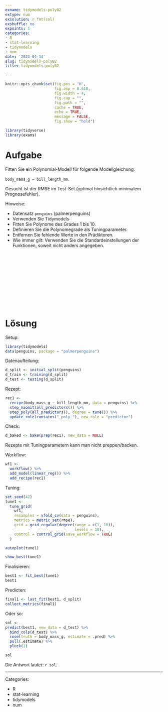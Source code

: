 ```yaml
---
exname: tidymodels-poly02
extype: num
exsolution: r fmt(sol)
exshuffle: no
expoints: 1
categories:
- R
- stat-learning
- tidymodels
- num
date: '2023-04-14'
slug: tidymodels-poly02
title: tidymodels-poly02

---
```







```r
knitr::opts_chunk$set(fig.pos = 'H',
                      fig.asp = 0.618,
                      fig.width = 4,
                      fig.cap = "", 
                      fig.path = "",
                      cache = TRUE,
                      echo = TRUE,
                      message = FALSE,
                      fig.show = "hold")

library(tidyverse)
library(exams)
```






# Aufgabe

Fitten Sie ein Polynomial-Modell für folgende Modellgleichung:

`body_mass_g ~ bill_length_mm`.

Gesucht ist der RMSE im Test-Set (optimal hinsichtlich minimalem Prognosefehler).

Hinweise:

- Datensatz `penguins` (palmerpenguins)
- Verwenden Sie Tidymodels
- Fitten Sie Polynome des Grades 1 bis 10.
- Definieren Sie die Polynomegrade als Tuningparameter.
- Entfernen Sie fehlende Werte in den Prädiktoren.
- Wie immer gilt: Verwenden Sie die Standardeinstellungen der Funktionen, soweit nicht anders angegeben.






</br>
</br>
</br>
</br>
</br>
</br>
</br>
</br>
</br>
</br>

# Lösung


Setup:

```r
library(tidymodels)
data(penguins, package = "palmerpenguins")
```


Datenaufteilung:

```r
d_split <- initial_split(penguins)
d_train <- training(d_split)
d_test <- testing(d_split)
```



Rezept:

```r
rec1 <- 
  recipe(body_mass_g ~ bill_length_mm, data = penguins) %>% 
  step_naomit(all_predictors()) %>% 
  step_poly(all_predictors(), degree = tune()) %>% 
  update_role(contains("_poly_"), new_role = "predictor")
```



Check:

```r
d_baked <- bake(prep(rec1), new_data = NULL)
```


Rezepte mit Tuningparametern kann man nicht preppen/backen.



Workflow:

```r
wf1 <-
  workflow() %>% 
  add_model(linear_reg()) %>% 
  add_recipe(rec1)
```





Tuning:

```r
set.seed(42)
tune1 <-
  tune_grid(
    wf1,
    resamples = vfold_cv(data = penguins),
    metrics = metric_set(rmse),
    grid = grid_regular(degree(range = c(1, 10)),
                               levels = 10),
    control = control_grid(save_workflow = TRUE)
  )
```


```r
autoplot(tune1)
```


```r
show_best(tune1)
```

Finalisieren:


```r
best1 <- fit_best(tune1)
best1
```

Predicten:

```r
final1 <- last_fit(best1, d_split)
collect_metrics(final1)
```



Oder so:

```r
sol <- 
predict(best1, new_data = d_test) %>% 
  bind_cols(d_test) %>% 
  rmse(truth = body_mass_g, estimate = .pred) %>% 
  pull(.estimate) %>% 
  pluck(1)

sol
```





Die Antwort lautet: `r sol`.



---

Categories: 

- R
- stat-learning
- tidymodels
- num

